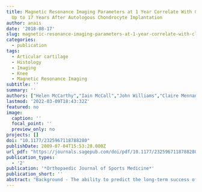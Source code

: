 ```yaml
---
title: Magnetic Resonance Imaging Parameters at 1 Year Correlate With Clinical Outcomes
  Up to 17 Years After Autologous Chondrocyte Implantation
author: anais
date: '2018-08-17'
slug: magnetic-resonance-imaging-parameters-at-1-year-correlate-with-clinical-outcomes-up-to-17-years-after-autologous-chondrocyte-implantation
categories:
  - publication
tags:
  - Articular cartilage
  - Histology
  - Imaging
  - Knee
  - Magnetic Resonance Imaging
subtitle: ''
summary: ''
authors: ["Helen McCarthy","Iain McCall","John Williams","Claire Mennan","Marit Dugard","James Richardson","Sally Roberts"]
lastmod: '2022-03-09T18:43:32Z'
featured: no
image:
  caption: ''
  focal_point: ''
  preview_only: no
projects: []
doi: "10.1177/2325967118788280"
publishDate: 2009-07-04T15:53:28.000Z
url_pdf: "https://journals.sagepub.com/doi/pdf/10.1177/2325967118788280"
publication_types:
  - '2'
publication: '*Orthopaedic Journal of Sports Medicine*'
publication_short: ''
abstract: "Background - The ability to predict the long-term success of surgical treatment in orthopaedics is invaluable, particularly in clinical trials. The quality of repair tissue formed 1 year after autologous chondrocyte implantation (ACI) in the knee was analyzed and compared with clinical outcomes over time. Hypothesis - Better quality repair tissue and a better appearance on magnetic resonance imaging (MRI) 1 year after ACI lead to improved longer-term clinical outcomes. <br> <br> Study design - Cohort study; Level of evidence, 3. <br> <br> Methods - Repair tissue quality was assessed using either MRI (11.5 ± 1.4 [n = 91] or 39.2 ± 18.5 [n = 76] months after ACI) or histology (16.3 ± 11.0 months [n = 102] after ACI). MRI scans were scored using the whole-organ magnetic resonance imaging score (WORMS) and the magnetic resonance observation of cartilage repair tissue (MOCART) score, with additional assessments of subchondral bone marrow and cysts. Histology of repair tissue was performed using the Oswestry cartilage score (OsScore) and the International Cartilage Repair Society (ICRS) II score. Clinical outcomes were assessed using the modified Lysholm score preoperatively, at the time of MRI or biopsy, and at a mean 8.4 ± 3.7 years (maximum, 17.8 years) after ACI. <br> <br> Results - At 12 months, the total MOCART score and some of its individual parameters correlated significantly with clinical outcomes. The degree of defect fill, overall signal intensity, and surface of repair tissue at 12 months also significantly correlated with longer-term outcomes. The presence of cysts or effusion (WORMS) significantly correlated with clinical outcomes at 12 months, while the presence of synovial cysts/bursae preoperatively or the absence of loose bodies at 12 months correlated significantly with long-term clinical outcomes. Thirty percent of repair tissue biopsies contained hyaline cartilage, 65% contained fibrocartilage, and 5% contained fibrous tissue. Despite no correlation between the histological scores and clinical outcomes at the time of biopsy, a lack of hyaline cartilage or poor basal integration was associated with increased pain; adhesions visible on MRI also correlated with significantly better histological scores. <br> <br> Conclusion - These results demonstrate that MRI at 12 months can predict longer-term clinical outcomes after ACI. Further investigation regarding the presence of cysts, effusion, and adhesions and their relationship with histological and clinical outcomes may yield new insights into the mechanisms of cartilage repair and potential sources of pain."
---
```

